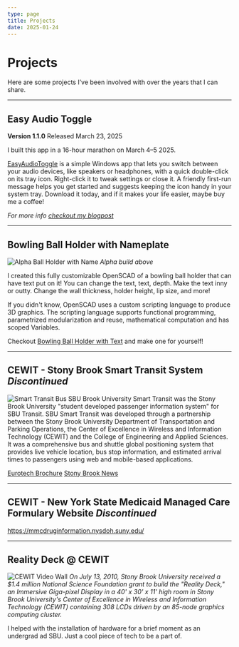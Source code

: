 ```yaml
---
type: page
title: Projects
date: 2025-01-24
---
```


# Projects

Here are some projects I’ve been involved with over the years that I can share.

---

## Easy Audio Toggle

**Version 1.1.0** Released March 23, 2025

I built this app in a 16-hour marathon on March 4–5 2025.

[EasyAudioToggle](/applications/EasyAudioToggle.msi) is a simple Windows app that lets you switch between your audio devices, like speakers or headphones, with a quick double-click on its tray icon. Right-click it to tweak settings or close it. A friendly first-run message helps you get started and suggests keeping the icon handy in your system tray. Download it today, and if it makes your life easier, maybe buy me a coffee!

_For more info [checkout my blogpost](/posts/Building-Easy-Audio-Toggle)_

---

## Bowling Ball Holder with Nameplate
![Alpha Ball Holder with Name](/images/ball-holder-with-name.jpg)
_Alpha build above_

I created this fully customizable OpenSCAD of a bowling ball holder that can have text put on it! You can change the text, text, depth. Make the text inny or outty. Change the wall thickness, holder height, lip size, and more!

If you didn't know, OpenSCAD uses a custom scripting language to produce 3D graphics.  The scripting language supports functional programming, parametrized modularization and reuse, mathematical computation and has scoped Variables.

Checkout [Bowling Ball Holder with Text](https://github.com/matthewcordaro/Bowling-Ball-Holder) and make one for yourself!

---

## CEWIT - Stony Brook Smart Transit System _Discontinued_
![Smart Transit Bus](/images/CEWIT/Transit-bus.jpg)
SBU Brook University Smart Transit was the Stony Brook University "student developed passenger information system" for SBU Transit.
SBU Smart Transit was developed through a partnership between the Stony Brook University Department of Transportation and Parking Operations, the Center of Excellence in Wireless and Information Technology (CEWIT) and the College of Engineering and Applied Sciences.
It was a comprehensive bus and shuttle global positioning system that provides live vehicle location, bus stop information, and estimated arrival times to passengers using web and mobile-based applications.

[Eurotech Brochure](https://www.eurotech.com/DLA/Library/cs/Eurotech_tracking_system_buses_shuttles_StonyBrookUniversity_cs.pdf)
[Stony Brook News](https://news.stonybrook.edu/news/general/031212SBUTransit)

---

## CEWIT - New York State Medicaid Managed Care Formulary Website _Discontinued_
https://mmcdruginformation.nysdoh.suny.edu/

---

## Reality Deck @ CEWIT
![CEWIT Video Wall](/images/CEWIT/DSCF0149-1600x1067.jpg)
_On July 13, 2010, Stony Brook University received a $1.4 million National Science Foundation grant to build the "Reality Deck," an Immersive Giga-pixel Display in a 40' x 30' x 11' high room in Stony Brook University's Center of Excellence in Wireless and Information Technology (CEWIT) containing 308 LCDs driven by an 85-node graphics computing cluster._

I helped with the installation of hardware for a brief moment as an undergrad ad SBU.
Just a cool piece of tech to be a part of.

